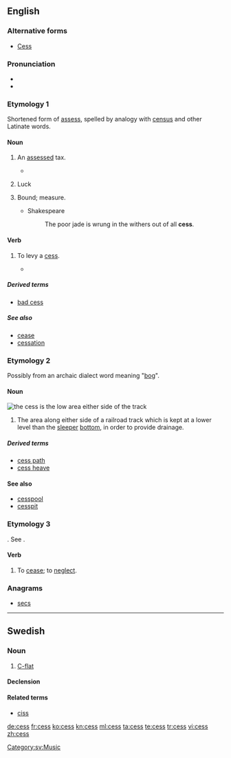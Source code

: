 {{also|Cess|ċess}}
==English==
{{wikipedia}}

===Alternative forms===
* [[Cess]]

===Pronunciation===
* {{IPA|/sɛs/|lang=en}}
* {{rhymes|ɛs|lang=en}}

===Etymology 1===
Shortened form of [[assess]], spelled by analogy with [[census]] and other Latinate words.

====Noun====
{{en-noun|es}}

# {{context|British|Ireland|lang=en}} An [[assess]]ed tax.
#* {{quote-book|year=1596|author={{w|Edmund Spenser|Spenser}}|title={{w|A View of the Present State of Ireland}}|chapter=|edition=|url=http://books.google.com/books?id=1iFMAAAAcAAJ&pg=PA503|passage='''Cess''' is none other than that which you yourself called imposition...}}
# {{context|British|Ireland|informal|lang=en}} Luck
# {{context|obsolete|lang=en}} Bound; measure.
#* Shakespeare
#*: The poor jade is wrung in the withers out of all '''cess'''.

====Verb====
{{en-verb|cesses|cessing|cessed}}

# {{context|British|Ireland|lang=en}} To levy a [[#Noun|cess]].
#* {{quote-book|year=1596|author={{w|Edmund Spenser|Spenser}}|title={{w|A View of the Present State of Ireland}}|chapter=|edition=|url=http://books.google.com/books?id=1iFMAAAAcAAJ&pg=PA517|passage=...according to the quantity thereof, we may '''cess''' the said rent and allowance issuing thereout.}}

=====Derived terms=====
* [[bad cess]]

=====See also=====
* [[cease]]
* [[cessation]]

===Etymology 2===
Possibly from an archaic dialect word meaning "[[bog]]".

====Noun====
[[File:Skagensbanen Bunken.jpg|thumb|right|the '''cess''' is the low area either side of the track]] 
{{en-noun|es}}

# {{context|rail transport|lang=en}} The area along either side of a railroad track which is kept at a lower level than the [[sleeper]] [[bottom]], in order to provide drainage.

=====Derived terms=====
* [[cess path]]
* [[cess heave]]

====See also====
* [[cesspool]]
* [[cesspit]]

===Etymology 3===
{{etyl|fr|en}} {{term|cesser|lang=fr}}. See {{term|cease|lang=en}}.

====Verb====
{{en-verb|cesses|cessing|cessed}}

# {{context|obsolete|lang=en}} To [[cease]]; to [[neglect]].
#: {{rfquotek|Spenser}}

{{Webster 1913}}

===Anagrams===
* [[secs#English|secs]]

----

==Swedish==

===Noun===
{{sv-noun|n}}

# [[C-flat]]

====Declension====
{{sv-noun-n-zero|genitive=}}

====Related terms====
* [[ciss]]

[[Category:sv:Music]]

[[de:cess]]
[[fr:cess]]
[[ko:cess]]
[[kn:cess]]
[[ml:cess]]
[[ta:cess]]
[[te:cess]]
[[tr:cess]]
[[vi:cess]]
[[zh:cess]]